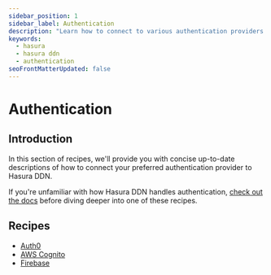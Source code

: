 ```yaml
---
sidebar_position: 1
sidebar_label: Authentication
description: "Learn how to connect to various authentication providers with Hasura DDN."
keywords:
  - hasura
  - hasura ddn
  - authentication
seoFrontMatterUpdated: false
---
```


# Authentication

## Introduction

In this section of recipes, we'll provide you with concise up-to-date descriptions of how to connect your preferred
authentication provider to Hasura DDN.

If you're unfamiliar with how Hasura DDN handles authentication, [check out the docs](/auth/authentication/index.mdx)
before diving deeper into one of these recipes.

## Recipes

- [Auth0](/recipes/authentication/1-auth0.mdx)
- [AWS Cognito](/recipes/authentication/2-aws-cognito.mdx)
- [Firebase](/recipes/authentication/3-firebase.mdx)
